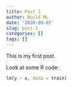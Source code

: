 ```yaml
---
title: Post 1
author: Build ML
date: '2020-09-05'
slug: post-1
categories: []
tags: []
---
```


This is my first post.

Look at some R code:

```r
lm(y ~ x, data = train)
```